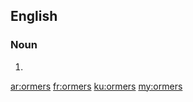 {{also|ormèrs}}
==English==

===Noun===
{{head|en|noun plural form}}

# {{plural of|ormer|lang=en}}

[[ar:ormers]]
[[fr:ormers]]
[[ku:ormers]]
[[my:ormers]]